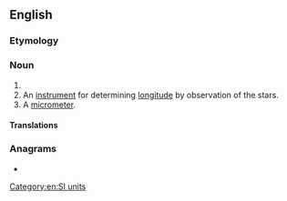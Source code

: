 {{also|mega-meter}}
==English==

===Etymology===
{{confix|en|mega|meter}}

{{rfp|en}}
===Noun===
{{en-noun}}

# {{alternative spelling of|en|megametre|from=US}}
# An [[instrument]] for determining [[longitude]] by observation of the stars.
# A [[micrometer]].
#: {{rfquotek|en|Knight}}

{{Webster 1913}}

====Translations====
{{trans-see|megametre}}

===Anagrams===
* {{anagrams|en|a=aeeegmmrt|megametre}}

[[Category:en:SI units]]